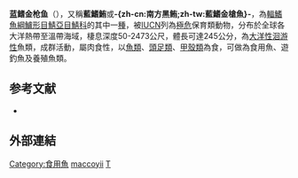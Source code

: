 {{noteTA
|1=zh-cn:蓝鳍金枪鱼; zh-tw:南方黑鮪;
|2=zh-cn:金枪鱼属; zh-tw:鮪屬;
}}
{{Speciesbox
| image = Thmac u0.gif
| image_width = 250px
| image_caption = 
| status = CR
| status_system = IUCN3.1
| genus = Thunnus
| species = maccoyii
| authority = [[Castelnau|Castelnau]], 1872
| synonyms = *''Thunnus maccoyi''<br /><small>Castelnau, 1872</small>
*''Thunnus phillipsi''<br /><small>Jordan & Evermann, 1926</small>
*''Thunnus thynnus maccoyii''<br /><small>Castelnau, 1872</small>
*''Thynnus maccoyii''<br /><small>Castelnau, 1872</small>
}}

'''蓝鳍金枪鱼'''（{{sn|Thunnus maccoyii|bn}}），又稱'''藍鰭鮪'''或'''-{zh-cn:南方黑鲔;zh-tw:藍鰭金槍魚}-'''，為[[輻鰭魚綱|輻鰭魚綱]][[鱸形目|鱸形目]][[鯖亞目|鯖亞目]][[鯖科|鯖科]]的其中一[[種|種]]，被[[IUCN|IUCN]]列為[[極危物種|極危]]保育類動物，分布於全球各大洋熱帶至溫帶海域，棲息深度50-2473公尺，體長可達245公分，為[[大洋性|大洋性]][[洄游|洄游性]]魚類，成群活動，屬肉食性，以[[魚類|魚類]]、[[頭足類|頭足類]]、[[甲殼類|甲殼類]]為食，可做為食用魚、遊釣魚及養殖魚類。

== 参考文献 ==
{{refbegin}}
*{{FishBase_species|genus=Thunnus|species=maccoyii|year=2012|month=7}}
{{refend}}

==外部連結== 
{{refbegin}}
{{wikispecies-inline|Thunnus maccoyii|蓝鳍金槍魚}}
{{refend}}

{{Tuna|state=autocollapse}}
{{Taxonbar|from=Q1142258}}

[[Category:食用魚|Category:食用魚]]
[[Category:金槍魚属|maccoyii]]
[[Category:1872年描述的魚類|T]]


{{鱸形目小作品}}
